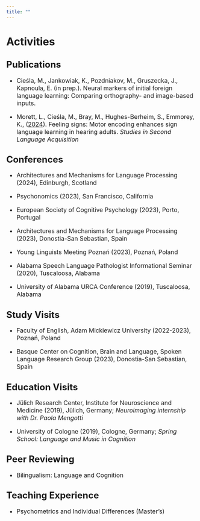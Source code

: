 ```yaml
---
title: ""
---
```


# Activities

## <font size = "5">Publications</font>

<font size = "3">

-   Cieśla, M., Jankowiak, K., Pozdniakov, M., Gruszecka, J., Kapnoula, E. (in prep.). Neural markers of initial foreign language learning: Comparing orthography- and image-based inputs.

-   Morett, L., Cieśla, M., Bray, M., Hughes-Berheim, S., Emmorey, K., (<a href = "https://www.cambridge.org/core/journals/studies-in-second-language-acquisition/article/feeling-signs-motor-encoding-enhances-sign-language-learning-in-hearing-adults/007AF08B353F15DD7E8298B92001D05D" target = "_blank">2024</a>). Feeling signs: Motor encoding enhances sign language learning in hearing adults. *Studies in Second Language Acquisition*

</font>

## <font size = "5">Conferences</font>

<font size = "3">

-   Architectures and Mechanisms for Language Processing (2024), Edinburgh, Scotland

-   Psychonomics (2023), San Francisco, California

-   European Society of Cognitive Psychology (2023), Porto, Portugal

-   Architectures and Mechanisms for Language Processing (2023), Donostia-San Sebastian, Spain

-   Young Linguists Meeting Poznań (2023), Poznań, Poland

-   Alabama Speech Language Pathologist Informational Seminar (2020), Tuscaloosa, Alabama

-   University of Alabama URCA Conference (2019), Tuscaloosa, Alabama

</font>

## <font size = "5">Study Visits</font>

<font size = "3">

-   Faculty of English, Adam Mickiewicz University (2022-2023), Poznań, Poland

-   Basque Center on Cognition, Brain and Language, Spoken Language Research Group (2023), Donostia-San Sebastian, Spain

</font>

## <font size = "5">Education Visits</font>

<font size="3">

-   Jülich Research Center, Institute for Neuroscience and Medicine (2019), Jülich, Germany; *Neuroimaging internship with Dr. Paola Mengotti*

-   University of Cologne (2019), Cologne, Germany; *Spring School: Language and Music in Cognition*

</font>

## <font size = "5">Peer Reviewing</font>

<font size = "3">

-   Bilingualism: Language and Cognition

</font>

## <font size = "5">Teaching Experience </font>

<font size="3">

-   Psychometrics and Individual Differences (Master's)

</font>
